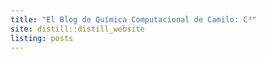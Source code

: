 ```yaml
---
title: "El Blog de Química Computacional de Camilo: C³"
site: distill::distill_website
listing: posts
---
```

